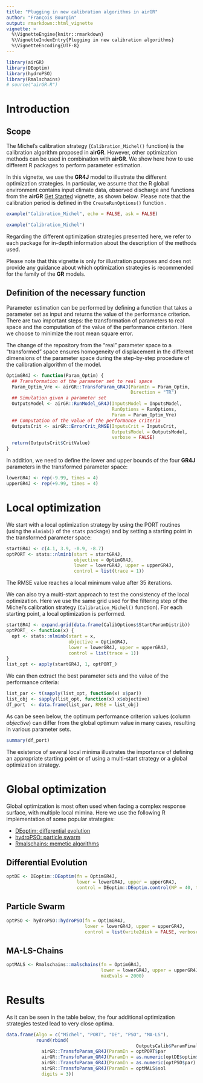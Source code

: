 ---
title: "Plugging in new calibration algorithms in airGR"
author: "François Bourgin"
output: rmarkdown::html_vignette
vignette: >
  %\VignetteEngine{knitr::rmarkdown}
  %\VignetteIndexEntry{Plugging in new calibration algorithms}
  %\VignetteEncoding{UTF-8}
---



```{r, warning=FALSE, include=FALSE, fig.keep='none', results='hide'}
library(airGR)
library(DEoptim)
library(hydroPSO)
library(Rmalschains)
# source("airGR.R")

```



# Introduction

## Scope

The Michel's calibration strategy (`Calibration_Michel()` function) is the calibration algorithm proposed in **airGR**. However, other optimization methods can be used in combination with **airGR**.
We show here how to use different R packages to perform parameter estimation.

In this vignette, we use the **GR4J** model to illustrate the different optimization strategies.
In particular, we assume that the R global environment contains input climate data, observed discharge and functions from the **airGR** [Get Started](V01_get_started.html) vignette, as shown below.
Please note that the calibration period is defined in the `CreateRunOptions()` function .

```{r, warning=FALSE, fig.keep='none', results='hide', fig.height=10, fig.width=10, eval=TRUE, echo=FALSE, message=FALSE}
example("Calibration_Michel", echo = FALSE, ask = FALSE)
```
```{r, echo=TRUE, eval=FALSE}
example("Calibration_Michel")
```


Regarding the different optimization strategies presented here, we refer to each package for in-depth information about the description of the methods used.

Please note that this vignette is only for illustration purposes and does not provide any guidance about which optimization strategies is recommended for the family of the **GR** models.

## Definition of the necessary function

Parameter estimation can be performed by defining a function that takes a parameter set as input and returns the value of the performance criterion.
There are two important steps: the transformation of parameters to real space and the computation of the value of the performance criterion.
Here we choose to minimize the root mean square error.

The change of the repository from the "real" parameter space to a "transformed" space ensures homogeneity of displacement in the different dimensions of the parameter space during the step-by-step procedure of the calibration algorithm of the model.


```{r, warning=FALSE, results='hide'}
OptimGR4J <- function(Param_Optim) {
  ## Transformation of the parameter set to real space
  Param_Optim_Vre <- airGR::TransfoParam_GR4J(ParamIn = Param_Optim,
                                              Direction = "TR")
  ## Simulation given a parameter set
  OutputsModel <- airGR::RunModel_GR4J(InputsModel = InputsModel,
                                       RunOptions = RunOptions,
                                       Param = Param_Optim_Vre)
  ## Computation of the value of the performance criteria
  OutputsCrit <- airGR::ErrorCrit_RMSE(InputsCrit = InputsCrit,
                                       OutputsModel = OutputsModel,
                                       verbose = FALSE)
  return(OutputsCrit$CritValue)
}
```


In addition, we need to define the lower and upper bounds of the four **GR4J** parameters in the transformed parameter space:
```{r, warning=FALSE, results='hide'}
lowerGR4J <- rep(-9.99, times = 4)
upperGR4J <- rep(+9.99, times = 4)
```

# Local optimization

We start with a local optimization strategy by using the PORT routines (using the `nlminb()` of the `stats` package) and by setting a starting point in the transformed parameter space:
```{r, warning=FALSE, results='hide'}
startGR4J <- c(4.1, 3.9, -0.9, -8.7)
optPORT <- stats::nlminb(start = startGR4J, 
                         objective = OptimGR4J,
                         lower = lowerGR4J, upper = upperGR4J,
                         control = list(trace = 1))
```
The RMSE value reaches a local minimum value after 35 iterations.

We can also try a multi-start approach to test the consistency of the local optimization.
Here we use the same grid used for the filtering step of the Michel's calibration strategy (`Calibration_Michel()` function).
For each starting point, a local optimization is performed.
```{r, warning=FALSE, results='hide'}
startGR4J <- expand.grid(data.frame(CalibOptions$StartParamDistrib))
optPORT_ <- function(x) {
  opt <- stats::nlminb(start = x, 
                       objective = OptimGR4J,
                       lower = lowerGR4J, upper = upperGR4J,
                       control = list(trace = 1))
}
list_opt <- apply(startGR4J, 1, optPORT_)
```

We can then extract the best parameter sets and the value of the performance criteria:
```{r, warning=FALSE, results='hide'}
list_par <- t(sapply(list_opt, function(x) x$par))
list_obj <- sapply(list_opt, function(x) x$objective)
df_port  <- data.frame(list_par, RMSE = list_obj)
```

As can be seen below, the optimum performance criterion values (column *objective*) can differ from the global optimum value in many cases, resulting in various parameter sets.
```{r, warning=FALSE}
summary(df_port)
```

The existence of several local minima illustrates the importance of defining an appropriate starting point or of using a multi-start strategy or a global optimization strategy.


# Global optimization

Global optimization is most often used when facing a complex response surface, with multiple local mimina.
Here we use the following R implementation of some popular strategies:

* [DEoptim: differential evolution](https://cran.r-project.org/package=DEoptim)
* [hydroPSO: particle swarm](https://cran.r-project.org/package=hydroPSO)
* [Rmalschains: memetic algorithms](https://cran.r-project.org/package=Rmalschains)

## Differential Evolution
```{r, warning=FALSE, results='hide'}
optDE <- DEoptim::DEoptim(fn = OptimGR4J,
                          lower = lowerGR4J, upper = upperGR4J,
                          control = DEoptim::DEoptim.control(NP = 40, trace = 10))
```


## Particle Swarm
```{r, warning=FALSE, results='hide', message=FALSE}
optPSO <- hydroPSO::hydroPSO(fn = OptimGR4J,
                             lower = lowerGR4J, upper = upperGR4J,
                             control = list(write2disk = FALSE, verbose = FALSE))
```

## MA-LS-Chains
```{r, warning=FALSE, results='hide'}
optMALS <- Rmalschains::malschains(fn = OptimGR4J,
                                   lower = lowerGR4J, upper = upperGR4J, 
                                   maxEvals = 2000)
```

# Results

As it can be seen in the table below, the four additional optimization strategies tested lead to very close optima.

```{r, warning=FALSE, echo=FALSE}
data.frame(Algo = c("Michel", "PORT", "DE", "PSO", "MA-LS"), 
           round(rbind(
                                                OutputsCalib$ParamFinalR                          ,
             airGR::TransfoParam_GR4J(ParamIn = optPORT$par                    , Direction = "TR"),
             airGR::TransfoParam_GR4J(ParamIn = as.numeric(optDE$optim$bestmem), Direction = "TR"),
             airGR::TransfoParam_GR4J(ParamIn = as.numeric(optPSO$par)         , Direction = "TR"),
             airGR::TransfoParam_GR4J(ParamIn = optMALS$sol                    , Direction = "TR")),
             digits = 3))

```

<!-- This is an expected result because the response surface for quadratic performance criteria of the **GR4J** model is generally sufficiently well defined in the transformed parameter space to allow using a local optimization strategy instead of a more time consuming global optimization strategy. -->



